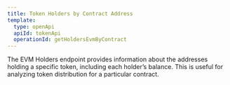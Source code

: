 ```yaml
---
title: Token Holders by Contract Address
template:
  type: openApi
  apiId: tokenApi
  operationId: getHoldersEvmByContract
---
```


The EVM Holders endpoint provides information about the addresses holding a specific token, including each holder’s balance. This is useful for analyzing token distribution for a particular contract.
